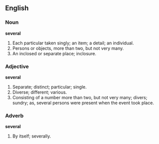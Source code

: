 ==English==

===Noun===

'''several'''

#Each particular taken singly; an item; a detail; an individual.
#Persons or objects, more than two, but not very many.
#An inclosed or separate place; inclosure.

===Adjective===

'''several'''

#Separate; distinct; particular; single.
#Diverse; different; various.
#Consisting of a number more than two, but not very many; divers; sundry; as, several persons were present when the event took place.

===Adverb===

'''several'''

#By itself; severally.